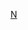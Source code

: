 {{Catnav|頁面分類|地理|各國地理|各國城市|義大利城市}}
{{Catnav|頁面分類|人类社会|城市|各國城市|義大利城市}}

{{catmore}}
{{Commonscat|Naples}}

[[Category:那不勒斯广域市市镇|N]]